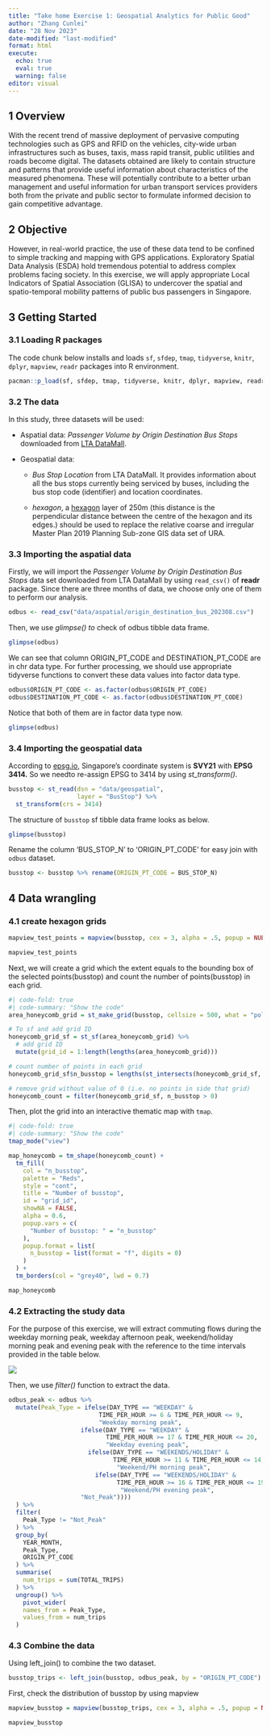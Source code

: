 ```yaml
---
title: "Take home Exercise 1: Geospatial Analytics for Public Good"
author: "Zhang Cunlei"
date: "28 Nov 2023"
date-modified: "last-modified"
format: html
execute: 
  echo: true
  eval: true
  warning: false
editor: visual
---
```


## 1 Overview

With the recent trend of massive deployment of pervasive computing technologies such as GPS and RFID on the vehicles, city-wide urban infrastructures such as buses, taxis, mass rapid transit, public utilities and roads become digital. The datasets obtained are likely to contain structure and patterns that provide useful information about characteristics of the measured phenomena. These will potentially contribute to a better urban management and useful information for urban transport services providers both from the private and public sector to formulate informed decision to gain competitive advantage.

## 2 Objective

However, in real-world practice, the use of these data tend to be confined to simple tracking and mapping with GPS applications. Exploratory Spatial Data Analysis (ESDA) hold tremendous potential to address complex problems facing society. In this exercise, we will apply appropriate Local Indicators of Spatial Association (GLISA) to undercover the spatial and spatio-temporal mobility patterns of public bus passengers in Singapore.

## 3 Getting Started

### 3.1 Loading R packages

The code chunk below installs and loads `sf`, `sfdep`, `tmap`, `tidyverse`, `knitr`, `dplyr`, `mapview`, `readr` packages into R environment.

```r
pacman::p_load(sf, sfdep, tmap, tidyverse, knitr, dplyr, mapview, readr)
```

### 3.2 The data

In this study, three datasets will be used:

-   Aspatial data: *Passenger Volume by Origin Destination Bus Stops* downloaded from [LTA DataMall](https://datamall.lta.gov.sg/content/datamall/en.html).

-   Geospatial data:

    -   *Bus Stop Location* from LTA DataMall. It provides information about all the bus stops currently being serviced by buses, including the bus stop code (identifier) and location coordinates.

    -   *hexagon*, a [hexagon](https://desktop.arcgis.com/en/arcmap/latest/tools/spatial-statistics-toolbox/h-whyhexagons.htm) layer of 250m (this distance is the perpendicular distance between the centre of the hexagon and its edges.) should be used to replace the relative coarse and irregular Master Plan 2019 Planning Sub-zone GIS data set of URA.

### **3.3 Importing the aspatial data**

Firstly, we will import the *Passenger Volume by Origin Destination Bus Stops* data set downloaded from LTA DataMall by using `read_csv()` of **readr** package. Since there are three months of data, we choose only one of them to perform our analysis.

```r
odbus <- read_csv("data/aspatial/origin_destination_bus_202308.csv")
```

Then, we use *glimpse() to* check of odbus tibble data frame.

```r
glimpse(odbus)
```

We can see that column ORIGIN_PT_CODE and DESTINATION_PT_CODE are in chr data type. For further processing, we should use appropriate tidyverse functions to convert these data values into factor data type.

```r
odbus$ORIGIN_PT_CODE <- as.factor(odbus$ORIGIN_PT_CODE)
odbus$DESTINATION_PT_CODE <- as.factor(odbus$DESTINATION_PT_CODE) 
```

Notice that both of them are in factor data type now.

```r
glimpse(odbus)
```

### 3.4 Importing the geospatial data

According to [epsg.io](https://epsg.io/?q=Singapore), Singapore's coordinate system is **SVY21** with **EPSG 3414.** So we needto re-assign EPSG to 3414 by using *st_transform()*.

```r
busstop <- st_read(dsn = "data/geospatial",
                   layer = "BusStop") %>%
  st_transform(crs = 3414)
```

The structure of `busstop` sf tibble data frame looks as below.

```r
glimpse(busstop)
```

Rename the column 'BUS_STOP_N' to 'ORIGIN_PT_CODE' for easy join with `odbus` dataset.

```r
busstop <- busstop %>% rename(ORIGIN_PT_CODE = BUS_STOP_N)

```

## 4 Data wrangling

### 4.1 create hexagon grids

```r
mapview_test_points = mapview(busstop, cex = 3, alpha = .5, popup = NULL)

mapview_test_points
```

Next, we will create a grid which the extent equals to the bounding box of the selected points(busstop) and count the number of points(busstop) in each grid.

```r
#| code-fold: true
#| code-summary: "Show the code"
area_honeycomb_grid = st_make_grid(busstop, cellsize = 500, what = "polygons", square = FALSE)

# To sf and add grid ID
honeycomb_grid_sf = st_sf(area_honeycomb_grid) %>%
  # add grid ID
  mutate(grid_id = 1:length(lengths(area_honeycomb_grid)))

# count number of points in each grid
honeycomb_grid_sf$n_busstop = lengths(st_intersects(honeycomb_grid_sf, busstop))

# remove grid without value of 0 (i.e. no points in side that grid)
honeycomb_count = filter(honeycomb_grid_sf, n_busstop > 0)
```

Then, plot the grid into an interactive thematic map with `tmap`.

```r
#| code-fold: true
#| code-summary: "Show the code"
tmap_mode("view")

map_honeycomb = tm_shape(honeycomb_count) +
  tm_fill(
    col = "n_busstop",
    palette = "Reds",
    style = "cont",
    title = "Number of busstop",
    id = "grid_id",
    showNA = FALSE,
    alpha = 0.6,
    popup.vars = c(
      "Number of busstop: " = "n_busstop"
    ),
    popup.format = list(
      n_busstop = list(format = "f", digits = 0)
    )
  ) +
  tm_borders(col = "grey40", lwd = 0.7)

map_honeycomb
```

### 4.2 Extracting the study data

For the purpose of this exercise, we will extract commuting flows during the weekday morning peak, weekday afternoon peak, weekend/holiday morning peak and evening peak with the reference to the time intervals provided in the table below.

![](images/peak_time.png){fig-align="center"}

Then, we use *filter()* function to extract the data.

```r
odbus_peak <- odbus %>%
  mutate(Peak_Type = ifelse(DAY_TYPE == "WEEKDAY" & 
                         TIME_PER_HOUR >= 6 & TIME_PER_HOUR <= 9, 
                         "Weekday morning peak",
                    ifelse(DAY_TYPE == "WEEKDAY" & 
                           TIME_PER_HOUR >= 17 & TIME_PER_HOUR <= 20,
                           "Weekday evening peak",
                      ifelse(DAY_TYPE == "WEEKENDS/HOLIDAY" &
                             TIME_PER_HOUR >= 11 & TIME_PER_HOUR <= 14,
                              "Weekend/PH morning peak",
                        ifelse(DAY_TYPE == "WEEKENDS/HOLIDAY" & 
                              TIME_PER_HOUR >= 16 & TIME_PER_HOUR <= 19,
                               "Weekend/PH evening peak",
                    "Not_Peak"))))
  ) %>%
  filter(
    Peak_Type != "Not_Peak"
  ) %>%
  group_by(
    YEAR_MONTH,
    Peak_Type,
    ORIGIN_PT_CODE
  ) %>%
  summarise(
    num_trips = sum(TOTAL_TRIPS)
  ) %>%
  ungroup() %>%
    pivot_wider(
    names_from = Peak_Type,
    values_from = num_trips
  )
```

### 4.3 Combine the data

Using left_join() to combine the two dataset.

```r
busstop_trips <- left_join(busstop, odbus_peak, by = "ORIGIN_PT_CODE")
```

First, check the distribution of busstop by using mapview

```r
mapview_busstop = mapview(busstop_trips, cex = 3, alpha = .5, popup = NULL)

mapview_busstop
```
